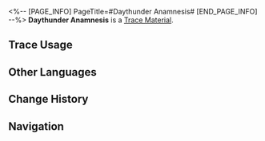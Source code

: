 <%-- [PAGE_INFO]
PageTitle=#Daythunder Anamnesis#
[END_PAGE_INFO] --%>
{{Item Infobox
|id          = 110507
|image       = Item Daythunder Anamnesis.png{{subst:void|<!--$UPLOAD:<<SpriteOutput/ItemFigures/110507.png>-<Item Daythunder Anamnesis.png>-<Item Icons>>-->}}
|type        = Trace Material
|invCategory = Upgrade Materials
|rarity      = 4
|effect      = 
|description = Advanced upgrade material for Traces.
|source1     = [[Echo of War: "Fortress of Dome" Eye of Twilight]]
}}
{{Description|When the child of humanity drank of the crystal core, they lost the gift to sense human hearts. From then onward, their only purpose was to watch over the earth, bound to endless cycles of stars and moons.<br />They continued to cherish life, yet could no longer perceive neighbors as living beings.<br /><br />''"Prostrate upon the earth, longing for the touch of blue skies. Yet, once soaring high, the humble fragrance of grass is beyond all price..."''}}
'''Daythunder Anamnesis''' is a [[Trace Material]].

==Trace Usage==
{{Trace Usage}}

==Other Languages==
{{Other Languages
|en   = Daythunder Anamnesis
|zhs  = 阳雷的遥想
|zht  = 陽雷的遙想
|ja   = 遥かなる陽雷の想い
|ko   = 태양과 번개의 회상
|es   = Recuerdos del Trueno Solar
|fr   = Anamèse d'orage diurne
|ru   = Воспоминания о солнце и грозе
|th   = Daythunder Anamnesis
|vi   = Hồi Tưởng Nắng Sấm
|de   = Reminiszenzvon Tageslicht und Donner
|id   = Daythunder Anamnesis
|pt   = Anamnese do Trovão Diurno
}}

==Change History==
{{Change History|3.3}}

==Navigation==
{{Upgrade Material Navbox}}